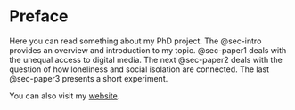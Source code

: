 # Preface {.unnumbered}



Here you can read something about my PhD project.
The @sec-intro provides an overview and introduction to my topic. @sec-paper1 deals with the unequal access to digital media. The next @sec-paper2 deals with the question of how loneliness and social isolation are connected. The last @sec-paper3 presents a short experiment. 

You can also visit my [website](https://lottehaussmann.github.io/Website/).
